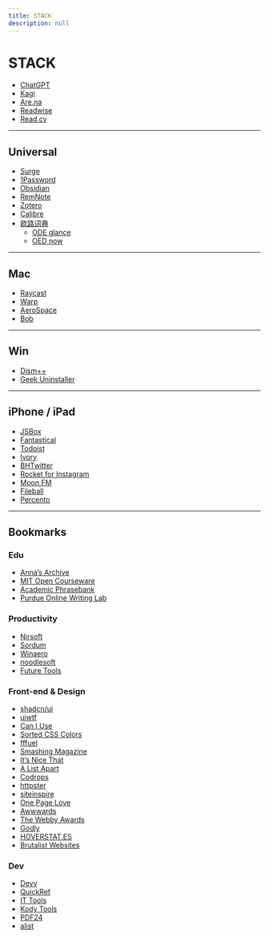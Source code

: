 ```yaml
---
title: STACK
description: null
---
```


# STACK

- [ChatGPT](https://chat.openai.com)
- [Kagi](https://kagi.com)
- [Are.na](https://www.are.na)
- [Readwise](https://readwise.io)
- [Read.cv](https://read.cv/about)

---

## Universal

- [Surge](https://nssurge.com)
- [1Password](https://1password.com)
- [Obsidian](https://obsidian.md)
- [RemNote](https://www.remnote.com)
- [Zotero](https://www.zotero.org)
- [Calibre](https://calibre-ebook.com)
- [欧路词典](https://www.eudic.net/v4/en/app/eudic)
  - [ODE glance](https://forum.freemdict.com/t/topic/24024)
  - [OED now](https://forum.freemdict.com/t/topic/14593)

---

## Mac

- [Raycast](https://www.raycast.com)
- [Warp](https://www.warp.dev)
- [AeroSpace](https://nikitabobko.github.io/AeroSpace/guide.html)
- [Bob](https://bobtranslate.com)

---

## Win

- [Dism++](https://github.com/Chuyu-Team/Dism-Multi-language)
- [Geek Uninstaller](https://geekuninstaller.com)

---

## iPhone / iPad

- [JSBox](https://docs.xteko.com)
- [Fantastical](https://flexibits.com/fantastical)
- [Todoist](https://todoist.com)
- [Ivory](https://tapbots.com/ivory)
- [BHTwitter](https://github.com/BandarHL/BHTwitter)
- [Rocket for Instagram](https://apt.alfhaily.me)
- [Moon FM](https://moon.fm)
- [Fileball](https://fileball.app)
- [Percento](https://www.percento.app)

---

## Bookmarks

### Edu

- [Anna’s Archive](https://annas-archive.org)
- [MIT Open Courseware](https://ocw.mit.edu)
- [Academic Phrasebank](https://www.phrasebank.manchester.ac.uk)
- [Purdue Online Writing Lab](https://owl.purdue.edu)

### Productivity

- [Nirsoft](https://www.nirsoft.net)
- [Sordum](https://www.sordum.org)
- [Winaero](https://winaero.com)
- [noodlesoft](https://www.noodlesoft.com)
- [Future Tools](https://www.futuretools.io)

### Front-end & Design

- [shadcn/ui](https://ui.shadcn.com)
- [uiwtf](https://uiw.tf)
- [Can I Use](https://caniuse.com)
- [Sorted CSS Colors](https://enes.in/sorted-colors)
- [fffuel](https://fffuel.co)
- [Smashing Magazine](https://www.smashingmagazine.com)
- [It’s Nice That](https://www.itsnicethat.com)
- [A List Apart](https://alistapart.com)
- [Codrops](https://tympanus.net/codrops)
- [httpster](https://httpster.net)
- [siteinspire](https://www.siteinspire.com)
- [One Page Love](https://onepagelove.com)
- [Awwwards](https://www.awwwards.com)
- [The Webby Awards](https://www.webbyawards.com)
- [Godly](https://godly.website)
- [HOVERSTAT.ES](https://www.hoverstat.es)
- [Brutalist Websites](https://brutalistwebsites.com)

### Dev

- [Devv](https://devv.ai)
- [QuickRef](https://quickref.me)
- [IT Tools](https://it-tools.tech)
- [Kody Tools](https://www.kodytools.com)
- [PDF24](https://www.pdf24.org)
- [alist](https://alist.nn.ci)

